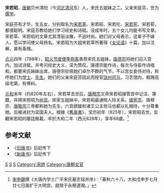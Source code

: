 {{東亞女性歷史人物
|名稱 =宋若昭
|身份 =唐朝學者、作家、[[女官|女官]]
|國家 =唐
|屆數 =
|最高職務 =[[尚宮|尚宮]]
|前任 = 
|繼任 = 
|畫像=
|說明=
|姓=
|名=
|姓名=宋若昭
|字=
|封爵 =梁国夫人
|封號 =
|位號=
|位階=[[正五品|正五品]]
|出生年=唐肅宗[[上元_(唐肃宗)|上元]]二年(761年)
|出生地=
|婚年=
|逝世年=唐文宗大和二年(828年)
|逝世地=
|諡號=
|墳墓=
|父親=[[宋庭芬|宋庭芬]]
|嫡母=
|母親=
|兄弟=弟弟 宋稷<ref>[[宋申錫|宋申錫]]撰《大唐内学士广平宋氏墓志铭并序》：「主办于令弟前太子宫门郎禝。」</ref>
|姊妹=姊姊[[宋若莘|宋若莘]]<br>大妹[[宋若伦|宋若伦]]<br>二妹[[宋若宪|宋若宪]]<br>小妹[[宋若荀|宋若荀]]
|其他親屬 =
|經歷 = *[[元和_(唐朝)|元和]]末年（约820年左右）任[[尚宮|尚宮]]
*進封梁国夫人
|著作 =
|注釋=}}

'''宋若昭'''{{BD|761年||828年|9月10日|catIdx=R}}，[[唐朝|唐朝]]贝州清阳（今[[河北|河北]][[清河|清河]]东）人，宋氏五姐妹之二。父亲宋庭芬，世为[[儒学|儒学]]。

宋庭芬有才华，生五女，分别取名为[[宋若莘|宋若莘]]、宋若昭、宋若伦、[[宋若宪|宋若宪]]、宋若荀，都很聪明。宋庭芬教给她们学习经史和诗赋。没成年时，五个女儿均能书写文章。宋若莘、宋若昭的文章尤其清丽淡雅，不追时尚。她们对父母表示，这辈子不嫁人，愿以学问使父母扬名。宋若昭为大姐宋若莘所著得《[[女论语|女论语]]》十篇，加以注解，甚有条理。

[[贞元_(唐朝)|贞元]]四年（788年），[[昭义节度使|昭义节度使]][[李抱真|李抱真]]表荐宋氏五姐妹。[[唐德宗|唐德宗]]将她们召入宫内，加试诗赋，并考问经史大义，深为赞叹。唐德宗能作诗，每次与侍臣作诗唱和，都要宋氏姊妹出席，唐德宗钦佩她们卓尔不群的气节，不以宫女妾侍对待，称呼她们为[[学士|学士]]、[[先生|先生]]。她们的父亲宋庭芬因此而授官[[饶州|饶州]][[司马|司马]]，习艺馆内，敕赐高级宅第，有俸料。

[[元和_(唐朝)|元和]]末年（约820年左右），宋若莘去世后，[[唐穆宗|唐穆宗]]又命宋若昭接管宫中记注、簿籍，并拜宋若昭为[[尚宫|尚宫]]。宋家五姐妹中，宋若昭最通晓人际关系，[[唐宪宗|唐宪宗]]、唐穆宗、[[唐敬宗|唐敬宗]]三帝都称她为先生，六宫嫔媛和诸王公主驸马也都以礼相待，十分尊重她。后被进封为梁国夫人。根據《[[舊唐書|舊唐書]]》，宝历初年（825年），宋若昭去世。反觀宋若昭的墓誌銘載，卒於大和二年（西元828年），享年68歲。<ref>[[宋申錫|宋申錫]]撰《大唐内学士广平宋氏墓志铭并序》：「春秋六十八，大和戊申岁七月廿七日属纩于大明宫，就殡于永穆道覌。」</ref>

==参考文献==
*《[[旧唐书|旧唐书]]》后妃传下
*《[[新唐书|新唐书]]》后妃传下

[[Category:唐朝作家|S]]
[[Category:唐朝国夫人|S]]
[[Category:邢台人|S]]
[[Category:宋姓|Category:宋姓]]
[[Category:唐朝女官|Category:唐朝女官]]